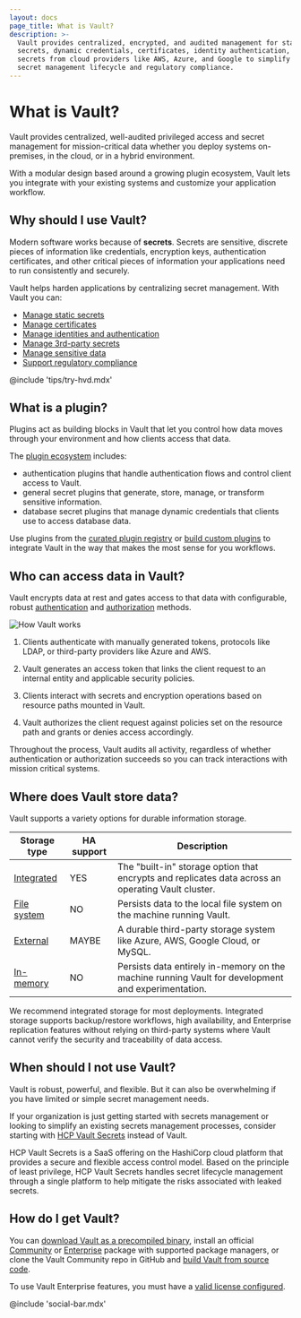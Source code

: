 ```yaml
---
layout: docs
page_title: What is Vault?
description: >-
  Vault provides centralized, encrypted, and audited management for static
  secrets, dynamic credentials, certificates, identity authentication, and
  secrets from cloud providers like AWS, Azure, and Google to simplify the
  secret management lifecycle and regulatory compliance.
---
```


# What is Vault?

Vault provides centralized, well-audited privileged access and secret management
for mission-critical data whether you deploy systems on-premises, in the cloud,
or in a hybrid environment.

With a modular design based around a growing plugin ecosystem, Vault lets you
integrate with your existing systems and customize your application workflow.


## Why should I use Vault?

Modern software works because of **secrets**. Secrets are sensitive, discrete
pieces of information like credentials, encryption keys, authentication
certificates, and other critical pieces of information your applications need
to run consistently and securely.

Vault helps harden applications by centralizing secret management. With Vault
you can:

- [Manage static secrets](/vault/docs/about-vault/why-use-vault/static-secrets)
- [Manage certificates](/vault/docs/about-vault/why-use-vault/certificates)
- [Manage identities and authentication](/vault/docs/about-vault/why-use-vault/identities)
- [Manage 3rd-party secrets](/vault/docs/about-vault/why-use-vault/3rd-party-secrets)
- [Manage sensitive data](/vault/docs/about-vault/why-use-vault/sensitive-data)
- [Support regulatory compliance](/vault/docs/about-vault/why-use-vault/regulatory-compliance)

@include 'tips/try-hvd.mdx'


## What is a plugin?

Plugins act as building blocks in Vault that let you control how data moves
through your environment and how clients access that data.

The [plugin ecosystem](/vault/docs/plugins) includes:

- authentication plugins that handle authentication flows and control client
  access to Vault.
- general secret plugins that generate, store, manage, or transform sensitive
  information.
- database secret plugins that manage dynamic credentials that clients use to
  access database data.

Use plugins from the [curated plugin registry](/vault/integrations) or
[build custom plugins](/vault/docs/plugins/plugin-development) to
integrate Vault in the way that makes the most sense for you workflows.


## Who can access data in Vault?

Vault encrypts data at rest and gates access to that data with configurable,
robust [authentication](/vault/docs/concepts/auth) and
[authorization](/vault/docs/concepts/policies) methods.

![How Vault works](/img/how-vault-works.png)

1. Clients authenticate with manually generated tokens, protocols like LDAP, or
   third-party providers like Azure and AWS.

1. Vault generates an access token that links the client request to an internal
   entity and applicable security policies.

1. Clients interact with secrets and encryption operations based on resource
   paths mounted in Vault.

1. Vault authorizes the client request against policies set on the resource path
   and grants or denies access accordingly.

Throughout the process, Vault audits all activity, regardless of whether
authentication or authorization succeeds so you can track interactions with
mission critical systems.


## Where does Vault store data?

Vault supports a variety options for durable information storage.

Storage type                                                         | HA support | Description
-------------------------------------------------------------------- | ---------- | -----------
[Integrated](/vault/docs/configuration/storage/raft)                 | YES        | The "built-in" storage option that encrypts and replicates data across an operating Vault cluster.
[File system](/vault/docs/configuration/storage/filesystem)          | NO         | Persists data to the local file system on the machine running Vault.
[External](/vault/docs/configuration/storage#integrated-vs-external) | MAYBE      | A durable third-party storage system like Azure, AWS, Google Cloud, or MySQL.
[In-memory](/vault/docs/configuration/storage/in-memory)             | NO         | Persists data entirely in-memory on the machine running Vault for development and experimentation.

We recommend integrated storage for most deployments. Integrated storage
supports backup/restore workflows, high availability, and Enterprise replication
features without relying on third-party systems where Vault cannot verify the
security and traceability of data access.


## When should I not use Vault?

Vault is robust, powerful, and flexible. But it can also be overwhelming if
you have limited or simple secret management needs.

If your organization is just getting started with secrets management or looking
to simplify an existing secrets management processes, consider starting with
[HCP Vault Secrets](/hcp/docs/vault-secrets) instead of Vault.

HCP Vault Secrets is a SaaS offering on the HashiCorp cloud platform that
provides a secure and flexible access control model. Based on the principle of
least privilege, HCP Vault Secrets handles secret lifecycle management through a
single platform to help mitigate the risks associated with leaked secrets.


## How do I get Vault?

You can
[download Vault as a precompiled binary](http://releases.hashicorp.com/vault),
install an official [Community](/vault/install) or
[Enterprise](/vault/install/enterprise) package with supported package managers,
or clone the Vault Community repo in GitHub and
[build Vault from source code](/vault/get-vault/build-from-code).

To use Vault Enterprise features, you must have a
[valid license configured](/vault/license).

@include 'social-bar.mdx'
